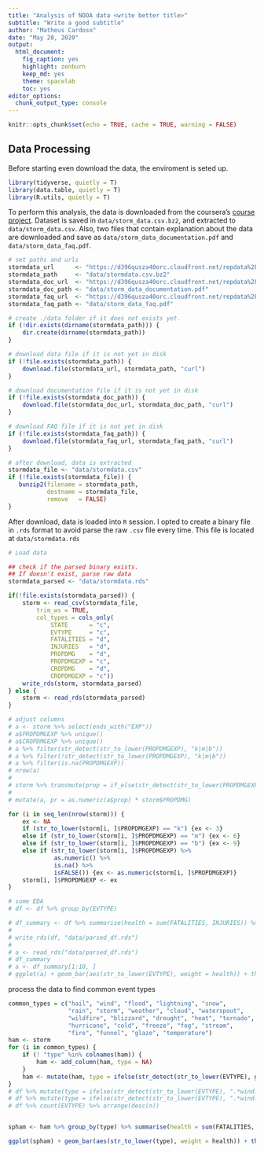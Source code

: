 ```yaml
---
title: "Analysis of NOOA data <write better title>"
subtitle: "Write a good subtitle"
author: "Matheus Cardoso"
date: "May 28, 2020"
output: 
  html_document: 
    fig_caption: yes
    highlight: zenburn
    keep_md: yes
    theme: spacelab
    toc: yes
editor_options: 
  chunk_output_type: console
---
```


```r
knitr::opts_chunk$set(echo = TRUE, cache = TRUE, warning = FALSE)
```

## Data Processing

Before starting even download the data, the enviroment is seted up.

```r
library(tidyverse, quietly = T)
library(data.table, quietly = T)
library(R.utils, quietly = T)
```
To perform this analysis, the data is downloaded from the coursera's [course project](https://www.coursera.org/learn/reproducible-research/peer/OMZ37/course-project-2).
Dataset is saved in `data/storm_data.csv.bz2`, and extracted to `data/storm_data.csv`.
Also, two files that contain explanation about the data are downloaded and save as
`data/storm_data_documentation.pdf` and 
`data/storm_data_faq.pdf`.

```r
# set paths and urls
stormdata_url      <- "https://d396qusza40orc.cloudfront.net/repdata%2Fdata%2FStormData.csv.bz2"
stormdata_path     <- "data/stormdata.csv.bz2"
stormdata_doc_url  <- "https://d396qusza40orc.cloudfront.net/repdata%2Fpeer2_doc%2Fpd01016005curr.pdf"
stormdata_doc_path <- "data/storm_data_documentation.pdf"
stormdata_faq_url  <- "https://d396qusza40orc.cloudfront.net/repdata%2Fpeer2_doc%2FNCDC%20Storm%20Events-FAQ%20Page.pdf"
stormdata_faq_path <- "data/storm_data_faq.pdf"

# create ./data folder if it does not exists yet.
if (!dir.exists(dirname(stormdata_path))) {
    dir.create(dirname(stormdata_path))
}

# download data file if it is not yet in disk
if (!file.exists(stormdata_path)) {
    download.file(stormdata_url, stormdata_path, "curl")
}

# download documentation file if it is not yet in disk
if (!file.exists(stormdata_doc_path)) {
    download.file(stormdata_doc_url, stormdata_doc_path, "curl")
}

# download FAQ file if it is not yet in disk
if (!file.exists(stormdata_faq_path)) {
    download.file(stormdata_faq_url, stormdata_faq_path, "curl")
}

# after download, data is extracted
stormdata_file <- "data/stormdata.csv"
if (!file.exists(stormdata_file)) {
   bunzip2(filename = stormdata_path,
           destname = stormdata_file,
           remove   = FALSE) 
}
```

After download, data is loaded into `R` session.
I opted to create a binary file in `.rds` format to avoid parse the raw `.csv` file every time.
This file is located at `data/stormdata.rds`

```r
# Load data

## check if the parsed binary exists.
## If doesn't exist, parse raw data
stormdata_parsed <- "data/stormdata.rds"

if(!file.exists(stormdata_parsed)) {
    storm <- read_csv(stormdata_file,
        trim_ws = TRUE,
        col_types = cols_only(
            STATE      = "c",
            EVTYPE     = "c",
            FATALITIES = "d",
            INJURIES   = "d",
            PROPDMG    = "d",
            PROPDMGEXP = "c",
            CROPDMG    = "d",
            CROPDMGEXP = "c"))
    write_rds(storm, stormdata_parsed)
} else {
    storm <- read_rds(stormdata_parsed)
}
```

```r
# adjust columns
# a <- storm %>% select(ends_with("EXP"))
# a$PROPDMGEXP %>% unique()
# a$CROPDMGEXP %>% unique()
# a %>% filter(str_detect(str_to_lower(PROPDMGEXP), "k|m|b"))
# a %>% filter(!str_detect(str_to_lower(PROPDMGEXP), "k|m|b"))
# a %>% filter(is.na(PROPDMGEXP))
# nrow(a)
# 
# storm %>% transmute(prop = if_else(str_detect(str_to_lower(PROPDMGEXP), "k"), "1000", PROPDMGEXP))
# 
# mutate(a, pr = as.numeric(a$prop) * storm$PROPDMG)

for (i in seq_len(nrow(storm))) {
    ex <- NA
    if (str_to_lower(storm[i, ]$PROPDMGEXP) == "k") {ex <- 3}
    else if (str_to_lower(storm[i, ]$PROPDMGEXP) == "m") {ex <- 6}
    else if (str_to_lower(storm[i, ]$PROPDMGEXP) == "b") {ex <- 9}
    else if (str_to_lower(storm[i, ]$PROPDMGEXP) %>%
             as.numeric() %>%
             is.na() %>%
             isFALSE()) {ex <- as.numeric(storm[i, ]$PROPDMGEXP)}
    storm[i, ]$PROPDMGEXP <- ex
}
```

```r
# some EDA
# df <- df %>% group_by(EVTYPE)

# df_summary <- df %>% summarise(health = sum(FATALITIES, INJURIES)) %>% arrange(desc(health))
# 
# write_rds(df, "data/parsed_df.rds")
# 
# a <- read_rds("data/parsed_df.rds")
# df_summary
# a <- df_summary[1:10, ]
# ggplot(a) + geom_bar(aes(str_to_lower(EVTYPE), weight = health)) + theme(axis.text.x = element_text(angle = 90))
```

process the data to find common event types

```r

common_types = c("hail", "wind", "flood", "lightning", "snow",
                 "rain", "storm", "weather", "cloud", "waterspout",
                 "wildfire", "blizzard", "drought", "heat", "tornado",
                 "hurricane", "cold", "freeze", "fog", "stream",
                 "fire", "funnel", "glaze", "temperature")
ham <- storm
for (i in common_types) {
    if (! "type" %in% colnames(ham)) {
        ham <- add_column(ham, type = NA)
    }
    ham <- mutate(ham, type = ifelse(str_detect(str_to_lower(EVTYPE), glue::glue(".*{i}.*")), glue::glue("{i}"), type))
}
# df %>% mutate(type = ifelse(str_detect(str_to_lower(EVTYPE), ".*wind.*"), "wind", str_to_lower(EVTYPE)))
# df %>% mutate(type = ifelse(str_detect(str_to_lower(EVTYPE), ".*wind.*"), "wind", str_to_lower(EVTYPE)))
# df %>% count(EVTYPE) %>% arrange(desc(n))


spham <- ham %>% group_by(type) %>% summarise(health = sum(FATALITIES, INJURIES)) %>% arrange(desc(health))

ggplot(spham) + geom_bar(aes(str_to_lower(type), weight = health)) + theme(axis.text.x = element_text(angle = 90)) + scale_x_discrete(limits = spham$type)
```
